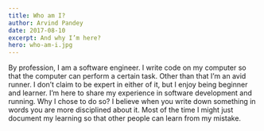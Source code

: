 ```yaml
---
title: Who am I?
author: Arvind Pandey
date: 2017-08-10
excerpt: And why I’m here?
hero: who-am-i.jpg
---
```


By profession, I am a software engineer. I write code on my computer so that the computer can perform a certain task. Other than that I’m an avid runner. I don’t claim to be expert in either of it, but I enjoy being beginner and learner. I’m here to share my experience in software development and running. Why I chose to do so? I believe when you write down something in words you are more disciplined about it. Most of the time I might just document my learning so that other people can learn from my mistake.